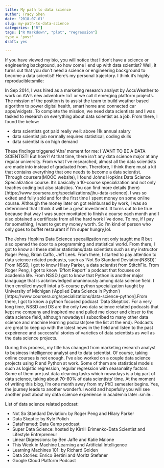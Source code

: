 ```yaml
---
title: My path to data science
author: Tracy Shen
date: '2018-07-01'
slug: my-path-to-data-science
categories: ["R"]
tags: ["R Markdown", "plot", "regression"]
type = 'post'
draft: yes

---
```


If you have viewed my bio, you will notice that I don't have a science or engineering background, so how come I end up with data scientist? Well, it turns out that you don't need a science or engineering background to become a data scientist! Here's my personal trajectory. I think it's highly reproducible:smile:

In Sep 2014, I was hired as a marketing research analyst by AccuWeather to work on AW's new adventure: IoT or we call it emerging platform projects. The mission of the position is to assist the team to build weather based algorithm to power digital health, smart home and connected car apps/widgets. To complete the mission, we need data scientists and I was tasked to research on everything about data scientist as a job. From there, I found the below:

* data scientists got paid really well: above 11k annual salary
* data scientist job normally requires statistical, coding skills
* data scientist is on high demand

These findings triggered 'Aha' moment for me: I WANT TO BE A DATA SCIENTIST! But how?! At that time, there isn't any data science major at any regular university. From what I've researched, almost all the data scientists are made into instead of graduated from. Therefore, I think there must a kit that contains everything that one needs to become a data scientist. Through coursera(MOOC website), I found Johns Hopkins Data Science Specialization course. It's basically a 10-course specialization and not only teaches coding but also statistics. You can find more details (here)[https://www.coursera.org/specializations/jhu-data-science]. I was so exited and fully sold and for the first time I spent money on some online course. Although the money later on got reimbursed by work, I was so determined that I think it will be a great investment. It turns out to be true because that way I was super movitated to finish a course each month and I also obtained a certificate from all the hard work I've done. To me, if I pay for something, I want to get my money worth. So I'm kind of person who only goes to buffet restaurant if I'm super hungry,lol. 

The Johns Hopkins Data Science specailization not only taught me R but also opened the door to a programming and statistical world. From there, I got to know all these stellar statistians/data scientists such as my instructor Roger Peng, Brian Caffo, Jeff Leek. From there, I started to pay attention to data science related podcasts, such as 'Not So Standard Deviation(NSSD)'. From NSSD, I got to know Hilary Parker, a data scientist from StitchFix. From Roger Peng, I got to know 'Effort Report' a podcast that focuses on academia life. From NSSD,I got to know that Python is another major lanaguage that is acknlowledged unanimously among data science field. I then enrolled myself intot a 5-course python specialization taught by University of Michigan ('Applied Data Science in Python')[https://www.coursera.org/specializations/data-science-python].From there, I got to know a python focused podcast 'Data Skeptics'. For a very long time, NSSD and DS are the only two data science related podcasts that kept me company and inspired me and pulled me closer and closer to the data science field, although nowadays I subscribed to many other data science and machine learning podcasts(see the list at the end). Podcasts are great to keep up with the latest news in the field and listen to the past expeirence and successful stories of varieties of data scientists as well as the data science projects. 

During this process, my title has changed from marketing research analyst to business intelligence analyst and to data scientist. Of course, taking online courses is not enough. I've also worked on a couple data science projects using R and Python at work. Some of them are statistical models such as logistic regression, regular regression with seasonality factors. Some of them are just data cleaning tasks which nowadays is a big part of data science, taking about 70-80% of data scientists' time. At the moment of writing this blog, I'm one month away from my PhD semester begins. Yes, the journey leads to another wonderful world and hopefully you will see another post about my data science experience in academia later :smile:. 


List of data science related podcast:

* Not So Standard Deviation: by Roger Peng and Hilary Parker
* Data Skeptic: by Kyle Polich 
* DataFramed: Data Camp podcast
* Super Data Science: hosted by Kirrill Erimenko-Data Scientist and Lifestyle Entrepreneur
* Linear Digressions: by Ben Jaffe and Katie Malone
* This Week in Machine Learning and Artificial Intelligence 
* Learning Machines 101: by Richard Golden
* Data Stories: Enrico Bertini and Moritz Stefaner
* Google Cloud Platform Podcast


